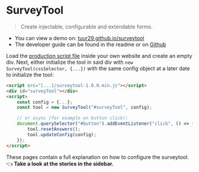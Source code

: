 
<Meta title="Intro" />

# SurveyTool

> Create injectable, configurable and extendable forms.

- You can view a demo on: [tuur29.github.io/surveytool](https://tuur29.github.io/surveytool/)
- The developer guide can be found in the readme or on [Github](https://github.com/tuur29/surveytool)

<!-- There is an exact copy of this section in the readme -->
<!-- START -->
Load the [production script file](https://github.com/tuur29/surveytool/releases) inside your own website and create an empty div.
Next, either initialize the tool in said div with `new SurveyTool(cssSelector, {...})` with the same config object at a later date to initialize the tool:

```html
<script src="[...]/surveytool-1.0.0.min.js"></script>
<div id="surveyTool"></div>
<script>
    const config = {...};
    const tool = new SurveyTool("#surveyTool", config);

    // or async (for example on button click):
    document.querySelector("#button").addEventListener("click", () => {
        tool.resetAnswers();
        tool.updateConfig(config);
    });
</script>
```
<!-- END -->

These pages contain a full explanation on how to configure the surveytool.  
👈 **Take a look at the stories in the sidebar.**
